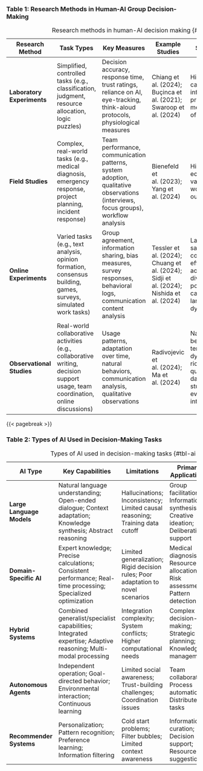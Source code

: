 

### Table 1: Research Methods in Human-AI Group Decision-Making

| Research Method | Task Types | Key Measures | Example Studies | Strengths | Limitations |
|-----------|-----------|-----------|-----------|-----------|-----------|
| **Laboratory Experiments** | Simplified, controlled tasks (e.g., classification, judgment, resource allocation, logic puzzles) | Decision accuracy, response time, trust ratings, reliance on AI, eye-tracking, think-aloud protocols, physiological measures | Chiang et al. (2024); Buçinca et al. (2021); Swaroop et al. (2024) | High control, causal inference, precise measurement of behavior | Limited ecological validity, often simplified tasks, potential for demand characteristics, limited generalizability |
| **Field Studies** | Complex, real-world tasks (e.g., medical diagnosis, emergency response, project planning, incident response) | Team performance, communication patterns, system adoption, qualitative observations (interviews, focus groups), workflow analysis | Bienefeld et al. (2023); Yang et al. (2024) | High ecological validity, real-world outcomes | Less experimental control, smaller sample sizes, difficult to isolate specific AI effects, potential for confounding variables |
| **Online Experiments** | Varied tasks (e.g., text analysis, opinion formation, consensus building, games, surveys, simulated work tasks) | Group agreement, information sharing, bias measures, survey responses, behavioral logs, communication content analysis | Tessler et al. (2024); Chuang et al. (2024); Sidji et al. (2024); Nishida et al. (2024) | Large samples, cost-effective, access to diverse populations, can study large-scale dynamics | Less control over participation, limited interaction depth, potential for self-selection bias, difficulty ensuring data quality |
| **Observational Studies** | Real-world collaborative activities (e.g., collaborative writing, decision support usage, team coordination, online discussions) | Usage patterns, adaptation over time, natural behaviors, communication analysis, qualitative observations | Radivojevic et al. (2024); Ma et al. (2024) | Natural behavior, temporal dynamics, rich qualitative data, can study evolving interactions | No experimental manipulation, selection effects, difficulty in establishing causality, observer bias |

: Research methods in human-AI decision making {#tbl-methods}


{{< pagebreak >}}


### Table 2: Types of AI Used in Decision-Making Tasks

| AI Type | Key Capabilities | Limitations | Primary Applications | Representative Studies |
|---------------|---------------|---------------|---------------|---------------|
| **Large Language Models** | Natural language understanding; Open-ended dialogue; Context adaptation; Knowledge synthesis; Abstract reasoning | Hallucinations; Inconsistency; Limited causal reasoning; Training data cutoff | Group facilitation; Information synthesis; Creative ideation; Deliberation support | Tessler et al. (2024); Chiang et al. (2024); Collins et al. (2024); Du et al. (2024) |
| **Domain-Specific AI** | Expert knowledge; Precise calculations; Consistent performance; Real-time processing; Specialized optimization | Limited generalization; Rigid decision rules; Poor adaptation to novel scenarios | Medical diagnosis; Resource allocation; Risk assessment; Pattern detection | Bienefeld et al. (2023); Marjieh et al. (2024); Yang et al. (2024) |
| **Hybrid Systems** | Combined generalist/specialist capabilities; Integrated expertise; Adaptive reasoning; Multi-modal processing | Integration complexity; System conflicts; Higher computational needs | Complex decision-making; Strategic planning; Knowledge management | Burton et al. (2024); Ma et al. (2024); Gao et al. (2024) |
| **Autonomous Agents** | Independent operation; Goal-directed behavior; Environmental interaction; Continuous learning | Limited social awareness; Trust-building challenges; Coordination issues | Team collaboration; Process automation; Distributed tasks | McNeese et al. (2023); Guo et al. (2024); Zhang et al. (2024) |
| **Recommender Systems** | Personalization; Pattern recognition; Preference learning; Information filtering | Cold start problems; Filter bubbles; Limited context awareness | Information curation; Decision support; Resource suggestions | Stadler et al. (2024); Kumar et al. (2024); Swaroop et al. (2024) |

: Types of AI used in decision-making tasks {#tbl-ai-types}

